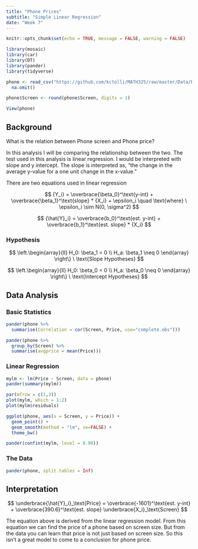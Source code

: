 ```yaml
---
title: "Phone Prices"
subtitle: "Simple Linear Regression"
date: "Week 7"
---
```


```r
knitr::opts_chunk$set(echo = TRUE, message = FALSE, warning = FALSE)
```

```r
library(mosaic)
library(car)
library(DT)
library(pander)
library(tidyverse)

phone <- read_csv("https://github.com/kctolli/MATH325/raw/master/Data/PhonePrices.csv") %>% 
  na.omit()

phone$Screen <- round(phone$Screen, digits = 1)
```

```r
View(phone)
```


<!-- Directions

Come up with a simple linear regression of your own creation. 

* Write the Background and clearly state your question. Then collect data and perform the linear regression analysis in order to answer your question. Use the proper order of first, ask the question, then second, figure out the answer.

* You should collect both the quantitative response variable and the quantitative explanatory variable yourself. This can be data you collect from 
    - the internet (like weather data, Facebook data, or sports data) 
    - your own experiment 
    - your own observational study
* However,     
    - The data should not be a single pre-existing dataset. It must be something that you piece together yourself.

* You need at least $n=3$ $(X,Y)$ pairs to perform the regression. However, your regression will only be useful if you can get around $n=10$ or more observations.

-->


## Background

What is the relation between Phone screen and Phone price?

In this analysis I will be comparing the relationship between the two. The test used in this analysis is linear regression. I would be interpreted with slope and y intercept.  The slope is interpreted as, “the change in the average y-value for a one unit change in the x-value.” 

There are two equations used in linear regression

$$
  {Y_i} = \overbrace{\beta_0}^\text{y-int} + \overbrace{\beta_1}^\text{slope} * {X_i} + \epsilon_i \quad \text{where} \ \epsilon_i \sim N(0, \sigma^2)
$$

$$
  {\hat{Y}_i} = \overbrace{b_0}^\text{est. y-int} + \overbrace{b_1}^\text{est. slope} * {X_i}
$$

### Hypothesis

$$
\left.\begin{array}{ll}
H_0: \beta_1 = 0 \\  
H_a: \beta_1 \neq 0
\end{array}
\right\} \ \text{Slope Hypotheses}
$$

$$
\left.\begin{array}{ll}
H_0: \beta_0 = 0 \\  
H_a: \beta_0 \neq 0
\end{array}
\right\} \ \text{Intercept Hypotheses}
$$

## Data Analysis {.tabset .tabset-fade}

### Basic Statistics

```r
pander(phone %>% 
  summarise(Correlation = cor(Screen, Price, use="complete.obs")))
```


```r
pander(phone %>% 
  group_by(Screen) %>% 
  summarise(avgprice = mean(Price)))
```

### Linear Regression

```r
mylm <- lm(Price ~ Screen, data = phone)
pander(summary(mylm))
```

```r
par(mfrow = c(1,3))
plot(mylm, which = 1:2)
plot(mylm$residuals)
```

```r
ggplot(phone, aes(x = Screen, y = Price)) +
  geom_point() +
  geom_smooth(method = "lm", se=FALSE) +
  theme_bw()
```

```r
pander(confint(mylm, level = 0.90))
```

### The Data

```r
pander(phone, split.tables = Inf)
```

## Interpretation

$$
  \underbrace{\hat{Y}_i}_\text{Price} = \overbrace{-1601}^\text{est. y-int} + \overbrace{390.6}^\text{est. slope} \underbrace{X_i}_\text{Screen}
$$

The equation above is derived from the linear regression model. From this equation we can find the price of a phone based on screen size. But from the data you can learn that price is not just based on screen size. So this isn't a great model to come to a conclusion for phone price. 